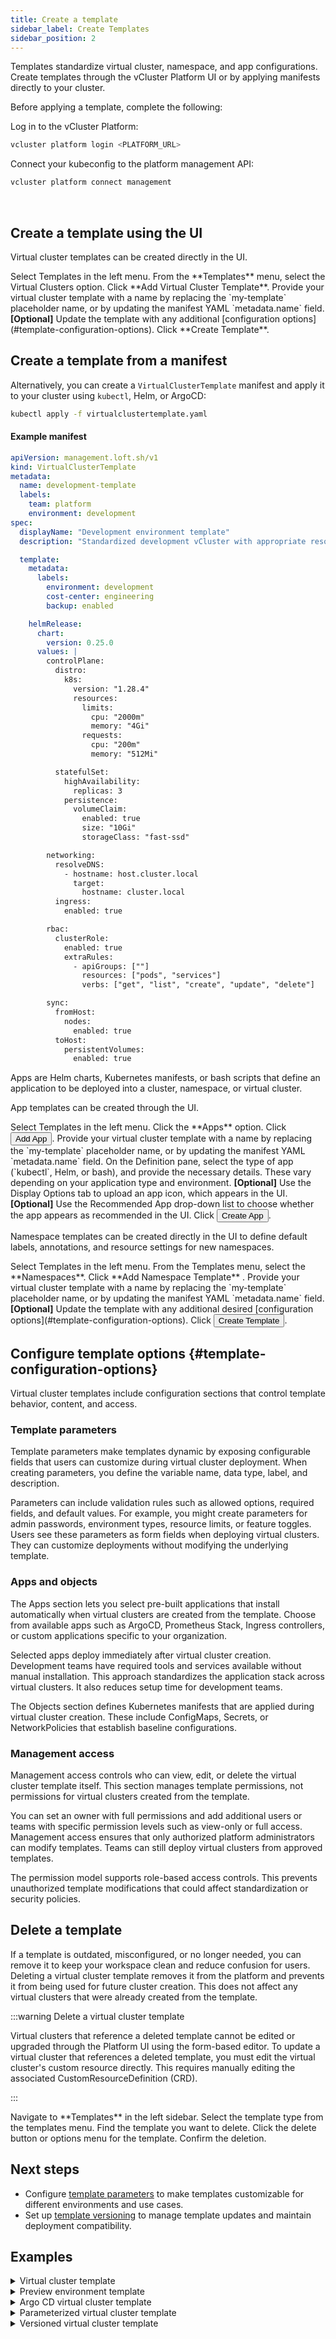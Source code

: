 ```yaml
---
title: Create a template
sidebar_label: Create Templates
sidebar_position: 2
---
```




Templates standardize virtual cluster, namespace, and app configurations. Create templates through the vCluster Platform UI or by applying manifests directly to your cluster. 

Before applying a template, complete the following:

<Flow id="ui-create-template">
  <Step>
  Log in to the vCluster Platform:

  ```bash
  vcluster platform login <PLATFORM_URL>
  ```
  </Step>

  <Step>
  Connect your kubeconfig to the platform management API:

  ```bash
  vcluster platform connect management
  ```
  </Step>
</Flow>

<br/>

<Tabs>
  <TabItem value="virtual-cluster-template" label="Virtual cluster template" default>

## Create a template using the UI

Virtual cluster templates can be created directly in the UI.

<Flow id="create-vcluster-template-ui">
  <Step>
    Select <NavStep>Templates</NavStep> in the left menu.
  </Step>
  <Step>From the **Templates** menu, select the <NavStep>Virtual Clusters</NavStep> option.</Step>
  <Step>
    Click **Add Virtual Cluster Template**.
  </Step>
  <Step>
    Provide your virtual cluster template with a name by replacing the `my-template` placeholder name, or by
    updating the manifest YAML `metadata.name` field.
  </Step>
  <Step>
    <b>[Optional]</b> Update the template with any additional
    [configuration options](#template-configuration-options).
  </Step>
  <Step>
    Click **Create Template**.
  </Step>
</Flow>


## Create a template from a manifest

Alternatively, you can create a `VirtualClusterTemplate` manifest and apply it to your cluster using `kubectl`, Helm, or ArgoCD:

```bash
kubectl apply -f virtualclustertemplate.yaml
```

#### Example manifest

```yaml
apiVersion: management.loft.sh/v1
kind: VirtualClusterTemplate
metadata:
  name: development-template
  labels:
    team: platform
    environment: development
spec:
  displayName: "Development environment template"
  description: "Standardized development vCluster with appropriate resource limits and development tools pre-installed"

  template:
    metadata:
      labels:
        environment: development
        cost-center: engineering
        backup: enabled

    helmRelease:
      chart:
        version: 0.25.0
      values: |
        controlPlane:
          distro:
            k8s:
              version: "1.28.4"
              resources:
                limits:
                  cpu: "2000m"
                  memory: "4Gi"
                requests:
                  cpu: "200m"
                  memory: "512Mi"

          statefulSet:
            highAvailability:
              replicas: 3
            persistence:
              volumeClaim:
                enabled: true
                size: "10Gi"
                storageClass: "fast-ssd"

        networking:
          resolveDNS:
            - hostname: host.cluster.local
              target:
                hostname: cluster.local
          ingress:
            enabled: true

        rbac:
          clusterRole:
            enabled: true
            extraRules:
              - apiGroups: [""]
                resources: ["pods", "services"]
                verbs: ["get", "list", "create", "update", "delete"]

        sync:
          fromHost:
            nodes:
              enabled: true
          toHost:
            persistentVolumes:
              enabled: true
```

</TabItem>

<TabItem value="app-template" label="App template">

Apps are Helm charts, Kubernetes manifests, or bash scripts that define an application to be deployed into a cluster, namespace, or virtual cluster.

App templates can be created through the UI.

<Flow id="create-app">
  <Step>
    Select <NavStep>Templates</NavStep> in the left menu.
  </Step>
  <Step>Click the **Apps** option.</Step>
  <Step>
    Click <Button>Add App</Button>.
  </Step>
  <Step>
    Provide your virtual cluster template with a name by replacing the `my-template` placeholder name, or by
    updating the manifest YAML `metadata.name` field.
  </Step>
  <Step>
    On the <Label>Definition</Label> pane, select the type of app (`kubectl`, Helm, or bash), and provide the necessary details. These vary depending on your application type and environment.
  </Step>
  <Step>
    <b>[Optional]</b> Use the <Label>Display Options</Label> tab to upload an app icon, which appears in the UI.
  </Step>
  <Step>
    <b>[Optional]</b> Use the <Label>Recommended App</Label> drop-down list to choose whether the app appears as recommended in the UI.
  </Step>
  <Step>
    Click <Button>Create App</Button>.
  </Step>
</Flow>
</TabItem>

<TabItem value="namespace-template" label="Namespace template">

Namespace templates can be created directly in the UI to define default labels, annotations, and resource settings for new namespaces.

<Flow id="create-namespace-template-ui">
  <Step>
    Select <NavStep>Templates</NavStep> in the left menu.
  </Step>
  <Step>
    From the Templates menu, select the **Namespaces**.
  </Step>
  <Step>
    Click **Add Namespace Template** .
  </Step>
  <Step>
    Provide your virtual cluster template with a name by replacing the `my-template` placeholder name, or by
    updating the manifest YAML `metadata.name` field.
  </Step>
  <Step>
    <b>[Optional]</b> Update the template with any additional desired [configuration options](#template-configuration-options).
  </Step>
  <Step>
    Click <Button>Create Template</Button>.
  </Step>
</Flow>

</TabItem>
</Tabs>


## Configure template options {#template-configuration-options}

Virtual cluster templates include configuration sections that control template behavior, content, and access.


### Template parameters

Template parameters make templates dynamic by exposing configurable fields that users can customize during virtual cluster deployment. When creating parameters, you define the variable name, data type, label, and description.

Parameters can include validation rules such as allowed options, required fields, and default values. For example, you might create parameters for admin passwords, environment types, resource limits, or feature toggles. Users see these parameters as form fields when deploying virtual clusters. They can customize deployments without modifying the underlying template.


### Apps and objects

The Apps section lets you select pre-built applications that install automatically when virtual clusters are created from the template. Choose from available apps such as ArgoCD, Prometheus Stack, Ingress controllers, or custom applications specific to your organization.

Selected apps deploy immediately after virtual cluster creation. Development teams have required tools and services available without manual installation. This approach standardizes the application stack across virtual clusters. It also reduces setup time for development teams.

The Objects section defines Kubernetes manifests that are applied during virtual cluster creation. These include ConfigMaps, Secrets, or NetworkPolicies that establish baseline configurations.


### Management access

Management access controls who can view, edit, or delete the virtual cluster template itself. This section manages template permissions, not permissions for virtual clusters created from the template.

You can set an owner with full permissions and add additional users or teams with specific permission levels such as view-only or full access. Management access ensures that only authorized platform administrators can modify templates. Teams can still deploy virtual clusters from approved templates.

The permission model supports role-based access controls. This prevents unauthorized template modifications that could affect standardization or security policies.


## Delete a template

If a template is outdated, misconfigured, or no longer needed, you can remove it to keep your workspace clean and reduce confusion for users. 
Deleting a virtual cluster template removes it from the platform and prevents it from being used for future cluster creation. 
This does not affect any virtual clusters that were already created from the template.

:::warning Delete a virtual cluster template

Virtual clusters that reference a deleted template cannot be edited or upgraded through the Platform UI using the form-based editor.
To update a virtual cluster that references a deleted template, you must edit the virtual cluster's custom resource directly. This requires manually editing the associated CustomResourceDefinition (CRD).

:::


<Flow>
  <Step>
    Navigate to **Templates** in the left sidebar.
  </Step>
  <Step>
    Select the template type from the templates menu.
  </Step>
  <Step>
    Find the template you want to delete.
  </Step>
  <Step>
    Click the delete button or options menu for the template.
  </Step>
  <Step>
    Confirm the deletion.
  </Step>
</Flow>


## Next steps

- Configure [template parameters](/platform/next/administer/templates/parameters) to make templates customizable for different environments and use cases.
- Set up [template versioning](/platform/next/administer/templates/versioning) to manage template updates and maintain deployment compatibility.


## Examples

<details>
<summary>Virtual cluster template</summary>

The following template creates a virtual cluster with ResourceQuota and LimitRange objects to control resource usage. It configures persistent storage, includes RBAC rules for operational tasks, and enables ingress support for apps.

```yaml title="Template"
apiVersion: management.loft.sh/v1
kind: VirtualClusterTemplate
metadata:
  name: development-template
  labels:
    team: platform
    environment: development
spec:
  displayName: "Development Environment Template"
  description: "Standardized development vCluster with appropriate resource limits and operational tools pre-installed"
  template:
    metadata:
      labels:
        environment: development
        cost-center: engineering
        backup: enabled
    objects: |-
      apiVersion: v1
      kind: Namespace
      metadata:
        name: dev-tools
        labels:
          environment: development
      ---
      apiVersion: v1
      kind: ResourceQuota
      metadata:
        name: development-quota
        namespace: prod-tools
      spec:
        hard:
          requests.cpu: "4"
          requests.memory: 8Gi
          limits.cpu: "8"
          limits.memory: 16Gi
          pods: "20"
      ---
      apiVersion: v1
      kind: LimitRange
      metadata:
        name: development-limits
        namespace: prod-tools
      spec:
        limits:
        - default:
            cpu: 500m
            memory: 512Mi
          defaultRequest:
            cpu: 100m
            memory: 128Mi
          type: Container
    helmRelease:
      chart:
        version: 0.25.0
      values: |
        controlPlane:
          distro:
            k8s:
              version: "1.28.4"
              resources:
                limits:
                  cpu: "2000m"
                  memory: "4Gi"
                requests:
                  cpu: "200m"
                  memory: "512Mi"
          statefulSet:
            persistence:
              volumeClaim:
                enabled: true
                size: "10Gi"
                storageClass: "fast-ssd"
        networking:
          resolveDNS:
            - hostname: host.cluster.local
              target:
                hostname: cluster.local
          ingress:
            enabled: true
        rbac:
          clusterRole:
            enabled: true
            extraRules:
              - apiGroups: [""]
                resources: ["pods", "services"]
                verbs: ["get", "list", "create", "update", "delete"]
        sync:
          fromHost:
            nodes:
              enabled: true
          toHost:
            persistentVolumes:
              enabled: true
    accessPoint:
      ingress: {}
    spaceTemplate:
      metadata: {}
  access:
    - verbs:
        - get
        - list
        - create
        - update
        - delete
      users:
        - '*'
```

</details>

<details>
<summary>Preview environment template</summary>

The following template creates a temporary preview environment with automatic sleep and deletion policies. It includes ingress authentication requirements, scheduled sleep and wake cycles, and baseline security policies for short-lived preview deployments.

```yaml title="Preview environment template"
kind: VirtualClusterTemplate
apiVersion: management.loft.sh/v1
metadata:
  name: preview-template
spec:
  displayName: vCluster Preview Template
  template:
    metadata:
      labels:
        loft.sh/import-argocd: 'true'
      annotations:
        sleepmode.loft.sh/delete-after: '72000'
        loft.sh/require-ingress-authentication: 'true'
        sleepmode.loft.sh/sleep-after: '600'
        sleepmode.loft.sh/ignore-user-agents: 'argo*'
    objects: |
      apiVersion: v1
      kind: Namespace
      metadata:
        name: preview-hello-world-app
      ---
      apiVersion: v1
      kind: Secret
      metadata:
        name: ghcr-login-secret
        namespace: preview-hello-world-app
        labels:
          loft.sh/project-secret-name: ghcr-login-secret
      data:
        .dockerconfigjson: e30K
      type: kubernetes.io/dockerconfigjson
    access:
      rules:
        - teams:
            - loft-admins
          clusterRole: cluster-admin
    pro:
      enabled: true
    helmRelease:
      chart:
        version: 0.22.4
      values: |-
        external:
          platform:
            autoSleep:
              afterInactivity: 10800
              autoWakeup:
                schedule: 11 8-16 * *1-5
            autoDelete:
              afterInactivity: 120000
        sync:
          toHost:
            ingresses:
              enabled: true
            secrets:
              all: true
        controlPlane:
          backingStore:
            etcd:
              embedded:
                enabled: true
          coredns:
            embedded: true
        policies:
          limitRange:
            enabled: true
          podSecurityStandard: baseline
          resourceQuota:
            enabled: true
    accessPoint:
      ingress: {}
    spaceTemplate:
      metadata: {}
  access:
    - verbs:
        - '*'
      subresources:
        - '*'
      users:
        - admin
```

</details>

<details>
<summary>Argo CD virtual cluster template</summary>

The following template automatically installs Argo CD with ApplicationSet controller and configures TLS-enabled ingress with team-based RBAC. It includes scheduled sleep mode, enterprise features with embedded etcd and CoreDNS, and provides custom links for quick access to Argo CD UI and GitOps repository.

```yaml title="Argo CD virtual cluster template"
apiVersion: management.loft.sh/v1
kind: VirtualClusterTemplate
metadata:
  name: argo-cd-vcluster
spec:
  displayName: Argo CD vCluster
  description: >-
    Creates a vCluster instance with Argo CD for use within a vCluster Platform
    Project.
  owner:
    team: loft-admins
  template:
    metadata: {}
    instanceTemplate:
      metadata:
        annotations:
          loft.sh/custom-links: |-
            Argo-CD=https://{{ .Values.loft.virtualClusterName }}-{{ .Values.loft.project }}-{{ .Values.loft.clusterAnnotations.domainPrefix }}.{{ .Values.loft.clusterAnnotations.domain }}
            GitOps-Repo=https://github.com/loft-demos/{{ .Values.loft.clusterAnnotations.domainPrefix }}-app/
    apps:
      - name: argocd
        version: 2.14.10
        parameters: |
          appValues: |-
            global:
              domain: {{ .Values.loft.virtualClusterName }}-{{ .Values.loft.project }}-{{ .Values.loft.clusterAnnotations.domainPrefix }}.{{ .Values.loft.clusterAnnotations.domain }}
            configs:
              cm:
                url: https://{{ .Values.loft.virtualClusterName }}-{{ .Values.loft.project }}-{{ .Values.loft.clusterAnnotations.domainPrefix }}.{{ .Values.loft.clusterAnnotations.domain }}
                create: true
                application.resourceTrackingMethod: annotation
              params:
                "server.insecure": true
                timeout.reconciliation: 0 
              rbac:
                policy.csv: |-
                  g, Administration, role:admin
                  g, Sales, role:admin
                  g, Engineering, role:admin
            server:
              ingress:
                enabled: true
                annotations:
                  nginx.ingress.kubernetes.io/force-ssl-redirect: "true"
                  nginx.ingress.kubernetes.io/backend-protocol: "HTTP"
                ingressClassName: "nginx"
                hostname: {{ .Values.loft.virtualClusterName }}-{{ .Values.loft.project }}-{{ .Values.loft.clusterAnnotations.domainPrefix }}.{{ .Values.loft.clusterAnnotations.domain }}
                tls: true
              ingressGrpc:
                enabled: false
            applicationSet:
              enabled: true
              logLevel: "debug"
              ingress:
                enabled: true
                ingressClassName: "nginx"
                annotations:
                  nginx.ingress.kubernetes.io/force-ssl-redirect: "true"
                hostname: {{ .Values.loft.virtualClusterName }}-{{ .Values.loft.project }}-{{ .Values.loft.clusterAnnotations.domainPrefix }}-appset.{{ .Values.loft.clusterAnnotations.domain }}
                tls: true
            notifications:
              argocdUrl: https://{{ .Values.loft.virtualClusterName }}-{{ .Values.loft.project }}-{{ .Values.loft.clusterAnnotations.domainPrefix }}.{{ .Values.loft.clusterAnnotations.domain }}
              cm:
                create: true
              logLevel: "debug"
              secret:
                labels:
                  loft.sh/project-secret-name: argocd-notifications-secret
      - name: argo-cd-cluster-application-set
    objects: |-
      apiVersion: v1
      kind: Namespace
      metadata:
        name: argocd
      ---
      apiVersion: v1
      kind: Secret
      metadata:
        name: loft-demo-org-cred
        namespace: argocd
        labels:
          loft.sh/project-secret-name: loft-demo-org-cred
          argocd.argoproj.io/secret-type: repo-creds
      type: Opaque
      ---
    pro:
      enabled: true
    helmRelease:
      chart:
        version: 0.24.1
      values: |
        sleepMode:
          enabled: true
          autoSleep:
            schedule: 0 22 * * *
          timeZone: America/New_York
          autoWakeup:
            schedule: 0 6 * * 1-5
        external:
          platform:
            autoDelete:
              afterInactivity: 18000000
        sync:
          toHost:
            ingresses:
              enabled: true
            customResources:
              argocdwebhooks.demo.loft.sh:
                enabled: true
        controlPlane:
          backingStore:
            etcd:
              embedded:
                enabled: true
          coredns:
            enabled: true
            embedded: true
    accessPoint:
      ingress: {}
    spaceTemplate:
      metadata: {}
      objects: |-
        apiVersion: v1
        kind: Secret
        metadata:
          name: argo-webhook-url
        type: Opaque
        stringData:
          url: "https://{{ .Values.loft.virtualClusterName }}-{{ .Values.loft.project }}-{{ .Values.loft.clusterAnnotations.domainPrefix }}.{{ .Values.loft.clusterAnnotations.domain }}/api/webhook"
        ---
        apiVersion: v1
        kind: Secret
        metadata:
          name: argo-appset-webhook-url
        type: Opaque
        stringData:
          url: "https://{{ .Values.loft.virtualClusterName }}-{{ .Values.loft.project }}-{{ .Values.loft.clusterAnnotations.domainPrefix }}-appset.{{ .Values.loft.clusterAnnotations.domain }}/api/webhook"
```

</details>

<details>
<summary>Parameterized virtual cluster template</summary>

The following template demonstrates parameters for sleep timeout and Kubernetes version selection during deployment. Users can choose from predefined options with default values, and the template uses embedded etcd and CoreDNS for resource efficiency.

```yaml title="Parameterized virtual cluster template"
apiVersion: management.loft.sh/v1
kind: VirtualClusterTemplate
metadata:
  name: sleepy-vcluster-template
  annotations:
    argocd.argoproj.io/sync-options: Validate=false
spec:
  displayName: Sleepy vCluster Template
  description: This template deploys a sleepy virtual cluster
  template:
    metadata: {}
    instanceTemplate:
      metadata: {}
    pro:
      enabled: true
    helmRelease:
      chart:
        name: vcluster
        version: 0.25.1
      values: |
        sync:
          toHost:
            ingresses:
              enabled: true
        controlPlane:
          backingStore:
            etcd:
              embedded:
                enabled: true
          coredns:
            embedded: true
          distro:
            k8s:
              image:
                tag: "{{ .Values.k8sVersion }}"
        sleepMode:
          enabled: true
          autoSleep:
            afterInactivity: "{{ .Values.sleepAfter }}m"
    accessPoint:
      ingress: {}
    spaceTemplate:
      metadata: {}
  parameters:
    - variable: sleepAfter
      label: Sleep After Inactivity (minutes)
      type: number
      options:
        - '30'
        - '45'
        - '60'
        - '120'
      defaultValue: '45'
    - variable: k8sVersion
      label: k8sVersion
      description: Please select Kubernetes version
      options:
        - v1.33.1
        - v1.32.5
        - v1.31.9
        - v1.30.13
      defaultValue: v1.32.5
  access:
    - verbs:
        - get
      users:
        - '*'
```

</details>

<details>
<summary>Versioned virtual cluster template</summary>

The following template demonstrates versioning with a default base template and versioned variations. Version 1.0.0 includes enhanced features such as sleep mode configuration, custom links to Helm Dashboard, pre-installed helm-dashboard app, and user-configurable parameters for Kubernetes version and environment selection.

```yaml title="Versioned virtual cluster template"
kind: VirtualClusterTemplate
apiVersion: management.loft.sh/v1
metadata:
  name: default-template
spec:
  displayName: Default Virtual Cluster Template
  description: This virtual cluster template deploys a vCluster with embedded etcd and integrated CoreDNS.
  owner:
    team: loft-admins
  template:
    metadata: {}
    instanceTemplate:
      metadata: {}
    pro: {}
    helmRelease:
      chart:
        version: 0.24.0
      values: |-
        sync:
          toHost:
            ingresses:
              enabled: true
    accessPoint:
      ingress: {}
    spaceTemplate:
      metadata: {}
  versions:
    - version: 1.0.0
      template:
        metadata:
          annotations:
            sleepmode.loft.sh/ignore-user-agents: argo*
        instanceTemplate:
          metadata:
            annotations:
              loft.sh/custom-links: >-
                Helm-Dashboard=https://helm-dashboard-{{ .Values.loft.virtualClusterName }}-{{ .Values.loft.clusterAnnotations.domainPrefix }}.{{ .Values.loft.clusterAnnotations.domain }}
            labels:
              env: '{{ .Values.env }}'
              demos.loft.sh/project: '{{ .Values.loft.project }}'
              demos.loft.sh/owner: '{{ or (and .Values.loft.user .Values.loft.user.name) (and .Values.loft.team .Values.loft.team.name) }}'
        apps:
          - name: helm-dashboard
            namespace: helm-dashboard
        pro:
          enabled: true
        helmRelease:
          chart:
            name: vcluster
            version: 0.26.0-beta-8
          values: |
            sleepMode:
              enabled: true
              autoSleep:
                afterInactivity: 30m
              timeZone: America/New_York
              autoWakeup:
                schedule: 11 7-17 * * 1-5
            external:
              platform:
                autoDelete:
                  afterInactivity: 1800000
            sync:
              toHost:
                pods:
                  patches:
                    - path: metadata.annotations
                      expression: 'value["demos.loft.sh/project"]="{{ .Values.loft.project }}";value'
                    - path: metadata.labels
                      expression: 'value["demos.loft.sh/owner"]="{{ or (and .Values.loft.user .Values.loft.user.name) (and .Values.loft.team .Values.loft.team.name) }}";value'
                ingresses:
                  enabled: true
                secrets:
                  all: true
            controlPlane:
              advanced:
                workloadServiceAccount:
                  enabled: true
                  imagePullSecrets:
                  - name: "hook-image-pull-secret"
              distro:
                k8s:
                  image:
                    tag: "{{ .Values.k8sVersion }}"
              service:
                labels:
                  env: '{{ .Values.env }}'
                  demos.loft.sh/project: '{{ .Values.loft.project }}'
                  demos.loft.sh/owner: '{{ or (and .Values.loft.user .Values.loft.user.name) (and .Values.loft.team .Values.loft.team.name) }}'
              statefulSet:
                annotations:
                  demos.loft.sh/pvClaimName: '{{ .Values.pvClaimName }}'
                labels:
                  env: '{{ .Values.env }}'
                  demos.loft.sh/project: '{{ .Values.loft.project }}'
                  demos.loft.sh/owner: '{{ or (and .Values.loft.user .Values.loft.user.name) (and .Values.loft.team .Values.loft.team.name) }}'
                pods:
                  labels:
                    env: '{{ .Values.env }}'
                    demos.loft.sh/project: '{{ .Values.loft.project }}'
                    demos.loft.sh/owner: '{{ or (and .Values.loft.user .Values.loft.user.name) (and .Values.loft.team .Values.loft.team.name) }}'
                resources:
                  limits:
                    ephemeral-storage: 8Gi
                    memory: 2Gi
                    cpu: 1
              backingStore:
                etcd:
                  embedded:
                    enabled: true
              coredns:
                embedded: true
        accessPoint:
          ingress: {}
        spaceTemplate:
          metadata: {}
          objects: |
            apiVersion: v1
            kind: Secret
            metadata:
              name: hook-image-pull-secret
              labels:
                loft.sh/project-secret-name: ghcr-login-secret
            data:
              .dockerconfigjson: e30K
            type: kubernetes.io/dockerconfigjson
      parameters:
        - variable: k8sVersion
          label: k8sVersion
          description: Please select Kubernetes version
          options:
            - v1.33.2
            - v1.32.6
            - v1.31.10
            - v1.30.14
          defaultValue: v1.32.6
          section: Kubernetes Environment
        - variable: env
          label: Deployment Environment
          description: >-
            Environment for deployments for this vCluster used as cluster label
            for Argo CD ApplicationSet Cluster Generator
          options:
            - dev
            - qa
            - prod
          defaultValue: dev
          section: Deployment Environment
    - version: 0.0.0
      template:
        metadata: {}
        instanceTemplate:
          metadata: {}
        pro:
          enabled: true
        helmRelease:
          chart:
            version: 0.24.0
          values: |-
            sync:
              toHost:
                ingresses:
                  enabled: true
        accessPoint:
          ingress: {}
        spaceTemplate:
          metadata: {}
  access:
    - verbs:
        - '*'
      subresources:
        - '*'
      users:
        - admin
```

</details>
